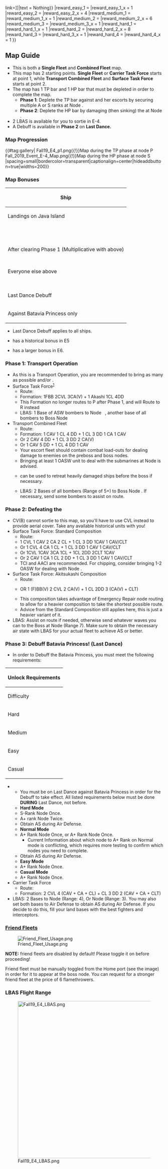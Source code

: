 {{Event/MapPageHeader}}
{{Event/MapInfo
|en = Battle of Batavia
|jp = バタビア沖海戦
|tag = E-4
|romaji = Batavia-oki kaisen
|mechanics = <!--
|transport = true
-->
|hp_easy = 300TP + 4140
|hp_medium = 350TP + 4140
|hp_hard = 400TP + 4740
<!--
|show_kills = true
|kills_all = 
|kills_easy = ?
|kills_medium = ?
|kills_hard = ?
-->
|reward_all = {{ShipBattleCardKai|Shinshuu Maru}}
|reward_casual_1 = {{ItemStack|item = [[File:Rotaited.png{{!}}50px{{!}}link=]]|text = Nothing}}
|reward_easy_1 = {{EquipmentCardKai|Medal|icon=true|size=50px}}
|reward_easy_1_x = 1
|reward_easy_2 = {{EquipmentCardKai|Improvement Material|icon=true|size=50px}}
|reward_easy_2_x = 4
|reward_medium_1 = {{EquipmentCardKai|Medal|icon=true|size=50px}}
|reward_medium_1_x = 1
|reward_medium_2 = {{EquipmentCardKai|Improvement Material|icon=true|size=50px}}
|reward_medium_2_x = 6
|reward_medium_3 = {{ItemStack|item={{EquipmentCardKai|8inch Triple Gun Mount Mk.9|size=50px}}|text=★+2|text-position=right:4px;bottom:12px}}
|reward_medium_3_x = 1
|reward_hard_1 = {{EquipmentCardKai|Medal|icon=true|size=50px}}
|reward_hard_1_x = 1
|reward_hard_2 = {{EquipmentCardKai|Improvement Material|icon=true|size=50px}}
|reward_hard_2_x = 8
|reward_hard_3 = {{ItemStack|item={{EquipmentCardKai|8inch Triple Gun Mount Mk.9|size=50px}}|text=★+4|text-position=right:4px;bottom:12px}}
|reward_hard_3_x = 1
|reward_hard_4 = {{ItemStack|item={{EquipmentCardKai|8inch Triple Gun Mount Mk.9 mod.2|size=50px}}|text=★+4|text-position=right:4px;bottom:12px}}
|reward_hard_4_x = 1
}}
{{MapBranchingTable
|title = E-4 Branching Rules
|expand = true
|id = 46-4

|0 -> 2 = 
* Transport Combined Fleet
* Surface Task Force
|0 -> 1 = 
* Single Fleet
* Carrier Task Force

|2 -> F = * Surface Task Force
|2 -> K = * Transport Combined Fleet

|A/empty -> B = * Do not meet the requirements to go to either C or Q.
|A/empty -> C = 
* Meet '''ALL''' of the following requirements:
** Do not meet the requirements to go to Q.
** Amount of (F)BB(V)+CV(L/B) ≤ 3
|A/empty -> Q = 
* Meet '''ALL''' of the following requirements:
** Node Q is unlocked
** Single Fleet

|B -> C = * ???
|B -> D = * ???

|C -> E = * Carrier Task Force
|C -> G = * Single Fleet

|E -> G = * Fleet contains either {{ShipLink|Akashi Kai}} or {{ShipLink|Akitsushima Kai}}
|E -> H/empty = * Do not meet the requirement to go to G.

|G -> I/empty = 
* Meet '''ALL''' of the following requirements:
** Fleet contains either {{ShipLink|Akashi Kai}} or {{ShipLink|Akitsushima Kai}}.
** Amount of (F)BB(V) ≤ 1
** Amount of CVL+LHA ≤ 2
|G -> J/empty = 
* Use a Single Fleet.
* Alternatively, meet '''ALL''' of the following requirements:
** No (F)BB(V)
** Amount of CVL+LHA ≤ 1
|G -> K = * Do not meet any of the requirements to go to either I, J or L.
|G -> L = 
* Meet '''ALL''' of the following requirements:
** Do not meet any of the requirements to go to either I or J.
** Amount of (F)BB(V) ≤ 2

|N/resource -> O/empty = * Fail the LoS check.
|N/resource -> P = * Pass the LoS check, but do not meet the requirements to go to R.
|N/resource -> R = 
* Meet '''ALL''' of the following requirements:
** Phase 2 is unlocked
** Pass the LoS check.
** Fleet is '''NOT''' a Transport Combined Fleet.
}}
==Map Guide==
*This is both a '''Single Fleet''' and '''Combined Fleet''' map.
*This map has 2 starting points. '''Single Fleet''' or '''Carrier Task Force''' starts at point 1, while '''Transport Combined Fleet''' and '''Surface Task Force''' starts at point 2.
*The map has 1 TP bar and 1 HP bar that must be depleted in order to complete the map.
**'''Phase 1''': Deplete the TP bar against {{ShipLink|Heavy Cruiser Ne-Class Kai}} and her escorts by securing multiple A or S ranks at Node {{Event/Route|P|Red}}.
**'''Phase 2''': Deplete the HP bar by damaging (then sinking) the {{ShipLink|Batavia Princess}} at Node {{Event/Route|S|Red}}.
*2 LBAS is available for you to sortie in E-4.
*A Debuff is available in '''Phase 2''' on '''Last Dance.'''
===Map Progression===
{{#tag:gallery|
Fall19_E4_p1.png{{!}}Map during the TP phase at node P
Fall_2019_Event_E-4_Map.png{{!}}Map during the HP phase at node S
|spacing=small|bordercolor=transparent|captionalign=center|hideaddbutton=true|widths=200}}
===Map Bonuses===
{|class="wikitable" style="text-align: center; vertical-align: middle;"
|-
!colspan="3"|Ship
!colspan="2"|Damage Bonus
|-
!colspan="3"| Landings on Java Island
!colspan="2"| Mapwide
|-
!{{ShipBattleCardKai|Mogami/Kai}}
!{{ShipBattleCardKai|Mikuma/Kai}}
!
|colspan="2" rowspan="2"|1.2x
|-
!{{ShipBattleCardKai|Fubuki/Kai Ni}}
!{{ShipBattleCardKai|Shikinami/Kai}}
!
|-
! colspan="5"|
|-
!{{ShipBattleCardKai|Akitsumaru/Kai}}
!{{ShipBattleCardKai|Yura/Kai Ni}}
!{{ShipBattleCardKai|Natori/Kai}}
|colspan="2" rowspan="5"|1.1x
|-
!{{ShipBattleCardKai|Nagatsuki/Kai}}
!{{ShipBattleCardKai|Minazuki/Kai}}
!{{ShipBattleCardKai|Fumizuki/Kai Ni}}
|-
!{{ShipBattleCardKai|Satsuki/Kai Ni}}
!{{ShipBattleCardKai|Shirayuki/Kai}}
!{{ShipBattleCardKai|Hatsuyuki/Kai}}
|-
!{{ShipBattleCardKai|Murakumo/Kai Ni}}
!{{ShipBattleCardKai|Akatsuki/Kai Ni}}
!{{ShipBattleCardKai|Verniy}}
|-
!{{ShipBattleCardKai|Asakaze/Kai}}
!{{ShipBattleCardKai|Harukaze/Kai}}
!{{ShipBattleCardKai|Hatakaze/Kai}}
|-
!colspan="5"|After clearing Phase 1 (Multiplicative with above)
|-
!colspan="3"| {{ShipLink|Natori/Kai|text=Natori}}
|colspan="2"| 1.1x
|-
!colspan="3"| {{ShipLink|Yura/Kai Ni|text=Yura}}
|colspan="2"| 1.15x
|-
!colspan="3"| Everyone else above
|colspan="2"| 1.2x
|-
!colspan="5"|
|-
!{{ShipBattleCardKai|Kongou/Kai Ni C}}
!{{ShipBattleCardKai|Haruna/Kai Ni}}
!{{ShipBattleCardKai|Ryuujou/Kai Ni}}
|colspan="2" rowspan="2"|1.25x
|-
!{{ShipBattleCardKai|Atago/Kai}}
!{{ShipBattleCardKai|Takao/Kai}}
!
|-
!colspan="5"|{{Event/Route|S|Red}}  Last Dance Debuff
|-
!colspan="3"|Against Batavia Princess only
|colspan="2"|1.15x
|}
*Last Dance Debuff applies to all ships.
*{{ShipLink|Verniy|text=Hibiki}} has a historical bonus in E5
*{{ShipLink|Akatsuki/Kai Ni|text=Akatsuki}} has a larger bonus in E6.

===Phase 1: Transport Operation===
*As this is a Transport Operation, you are recommended to bring as many as possible {{Drum}} {{EquipmentLink|Drum Canister (Transport Use)|text=Drum Canisters}} and/or {{LandingCraft}} {{EquipmentLink|Daihatsu Landing Craft}}.
*Surface Task Force<sup>[https://bbs.nga.cn/read.php?tid=19427682&rand=726]</sup>
**Route: {{Event/Route|F|Red}}{{Event/Route|G|Red}}{{Event/Route|I|Blue}}{{Event/Route|J|Blue}}{{Event/Route|M|Red}}{{Event/Route|N|Green}}{{Event/Route|P|Red}}
**Formation: 1FBB 2CVL 3CA(V) + 1 Akashi 1CL 4DD
**This Formation no longer routes to P after Phase 1, and will Route to R instead
**LBAS: 1 Base of ASW bombers to Node  {{Event/Route|F|Red}} , another base of all bombers to Boss Node {{Event/Route|P|Red}}
*Transport Combined Fleet
**Route: {{Event/Route|K|Red|L|Red|M|Red|N|Green|P|Red}}
**Formation: 1 CAV 1 CL 4 DD + 1 CL 3 DD 1 CA 1 CAV
** Or 2 CAV 4 DD + 1 CL 3 DD 2 CA(V)
** Or 1 CAV 5 DD + 1 CL 4 DD 1 CAV
**Your escort fleet should contain combat load-outs for dealing damage to enemies on the preboss and boss nodes.
**Bringing at least 1 OASW unit to deal with the submarines at Node {{Event/Route|K|Red}} is advised.
**{{EquipmentLink|Fleet Command Facility}} can be used to retreat heavily damaged ships before the boss if necessary.
**LBAS: 2 Bases of all bombers (Range of 5+) to Boss Node {{Event/Route|P|Red}}. If necessary, send some bombers to assist on route.

===Phase 2: Defeating the {{ShipLink|Batavia Princess|text=Batavia Princess!}}===
*CV(B) cannot sortie to this map, so you'll have to use CVL instead to provide aerial cover. Take any available historical units with you!
*Surface Task Force: Standard Composition
**Route: {{Event/Route|F|Red|G|Red|J|Blue|M|Red|N|Green|R|Orange|S|Red}}
**1 CVL 1 CAV 2 CA 2 CL + 1 CL 3 DD 1CAV 1 CAV/CLT
** Or 1 CVL 4 CA 1 CL + 1 CL 3 DD 1 CAV 1 CAV/CLT
** Or 1CVL 1CAV 3CA 1CL + 1CL 2DD 2CLT 1CAV
** Or 2 CAV 1 CA 1 CL 2 DD + 1 CL 3 DD 1 CAV 1 CAV/CLT
**TCI and AACI are recommended. For chipping, consider bringing 1-2 OASW for dealing with Node {{Event/Route|F|Red}}.
*Surface Task Force: Akitsukashi Composition
**Route: {{Event/Route|F|Red|G|Red|I|Blue|J|Blue|M|Red|N|Green|R|Orange|S|Red}}
**{{ShipLink|Akashi/Kai}} OR {{ShipLink|Akitsushima/Kai}} 1 (F)BB(V) 2 CVL 2 CA(V) + 1 CL 2DD 3 (CA(V) + CLT)
**This composition takes advantage of Emergency Repair node routing to allow for a heavier composition to take the shortest possible route.
**Advice from the Standard Composition still applies here, this is just a heavier variant of it.
*LBAS: Assist on route if needed, otherwise send whatever waves you can to the Boss at Node {{Event/Route|S|Red}} (Range 7). Make sure to obtain the necessary air state with LBAS for your actual fleet to achieve AS or better.

===Phase 3: Debuff Batavia Princess! (Last Dance)===
{{Ambox/Disclaimer| This is the current information available to unlock the debuff for each respective difficulty, and is subject to revisions as more data is gathered. All information about the Debuffs reflect on User Submitted Reports.}}
*In order to Debuff the Batavia Princess, you must meet the following requirements:
{|class="wikitable" style="width:100%; text-align: center; vertical-align: middle;"
|-
! style="width: 100%;" colspan="8" | Unlock Requirements
|-
! style="width: 25%;" | Difficulty
! {{Event/Route|P|Red}}
! {{Event/Route|E|Red}}
! LBAS Defense
|-
! Hard
| A+ x2
| S
| AS
|-
! Medium
| A+
| A+
| AS
|-
! Easy
| A+
! -
! -
|-
! Casual
| A+
! -
! -
|}
**You must be on Last Dance against Batavia Princess in order for the Debuff to take effect. All listed requirements below must be done '''DURING''' Last Dance, not before.
**'''Hard Mode'''
** S-Rank Node {{Event/Route|E|Red}} Once.
** A+ rank Node {{Event/Route|P|Red}} Twice.
**Obtain AS during Air Defense.
**'''Normal Mode'''
** A+ Rank Node {{Event/Route|E|Red}} Once, or A+ Rank Node {{Event/Route|P|Red}} Once.
*** Current Information about which node to A+ Rank on Normal mode is conflicting, which requires more testing to confirm which nodes you need to complete.
**Obtain AS during Air Defense.
**'''Easy Mode'''
** A+ Rank Node {{Event/Route|P|Red}} Once.
**'''Casual Mode'''
** A+ Rank Node {{Event/Route|P|Red}} Once.
*Carrier Task Force
**Route: {{Event/Route|A|Blue|C|Red|E|Red|H|Blue}}
**Formation: 2 CVL 4 (CAV + CA + CL) + CL 3 DD 2 (CAV + CA + CLT)
*LBAS: 2 Bases to Node {{Event/Route|E|Red}} (Range: 4), Or Node {{Event/Route|C|Red}} (Range: 3). You may also set both bases to Air Defense to obtain AS during Air Defense. If you decide to do this, fill your land bases with the best fighters and interceptors.

===[[Friend Fleet]]s===
[[File:Friend Fleet Usage.png|thumb]]

'''NOTE:''' friend fleets are disabled by default! Please toggle it on before proceeding!

Friend fleet must be manually toggled from the Home port (see the image) in order for it to appear at the boss node. You can request for a stronger friend fleet at the price of 6 flamethrowers.
{{Fleets|friend=Fall 2019 Event|node=E-4 S}}

===LBAS Flight Range===
[[File:Fall19_E4_LBAS.png|500px|center]]

{{Event/MapPageFooter}}